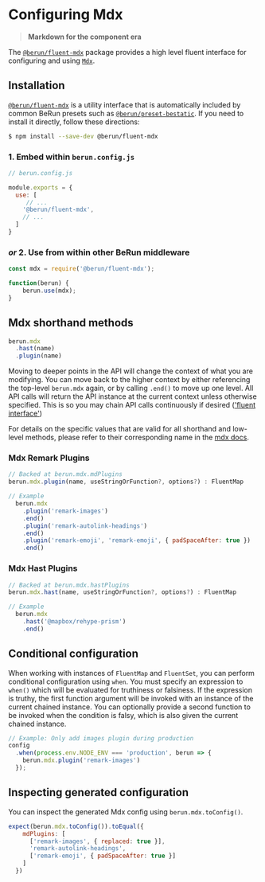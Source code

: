 # Configuring Mdx 

> **Markdown for the component era**

The [`@berun/fluent-mdx`](https://www.npmjs.com/package/@berun/fluent-mdx) package provides a high level fluent interface for configuring and using [`Mdx`](https://mdxjs.com/).

## Installation

[`@berun/fluent-mdx`](https://www.npmjs.com/package/@berun/fluent-mdx) is a utility interface that is automatically
included by common BeRun presets such as [`@berun/preset-bestatic`](https://www.npmjs.com/package/@berun/preset-bestatic).   If you 
need to install it directly, follow these directions:

```bash
$ npm install --save-dev @berun/fluent-mdx
```

### 1. Embed within `berun.config.js`

```js
// berun.config.js

module.exports = {
  use: [
     // ...
    '@berun/fluent-mdx',
    // ...
  ]
}
```

### *or* 2. Use from within other BeRun middleware

```js
const mdx = require('@berun/fluent-mdx');

function(berun) {
    berun.use(mdx);
}
```

## Mdx shorthand methods

```js
berun.mdx
  .hast(name)
  .plugin(name)
```

Moving to deeper points in the API will change the context of what you
are modifying. You can move back to the higher context by either referencing
the top-level `berun.mdx` again, or by calling `.end()` to move up one level.
All API calls will return the API instance at the current context unless otherwise
specified. This is so you may chain API calls continuously 
if desired (['fluent interface'](https://en.wikipedia.org/wiki/Fluent_interface))

For details on the specific values that are valid for all shorthand and
low-level methods, please refer to their corresponding name in the
[mdx docs](https://mdxjs.com/plugins).

### Mdx Remark Plugins 

```js
// Backed at berun.mdx.mdPlugins
berun.mdx.plugin(name, useStringOrFunction?, options?) : FluentMap

// Example
  berun.mdx
    .plugin('remark-images')
    .end()
    .plugin('remark-autolink-headings')
    .end()
    .plugin('remark-emoji', 'remark-emoji', { padSpaceAfter: true })
    .end()
```

### Mdx Hast Plugins 

```js
// Backed at berun.mdx.hastPlugins
berun.mdx.hast(name, useStringOrFunction?, options?) : FluentMap

// Example
  berun.mdx
    .hast('@mapbox/rehype-prism')
    .end()
```

## Conditional configuration

When working with instances of `FluentMap` and `FluentSet`, you can perform
conditional configuration using `when`. You must specify an expression to
`when()` which will be evaluated for truthiness or falsiness. If the expression
is truthy, the first function argument will be invoked with an instance of the
current chained instance. You can optionally provide a second function to be
invoked when the condition is falsy, which is also given the current chained
instance.

```js
// Example: Only add images plugin during production
config
  .when(process.env.NODE_ENV === 'production', berun => {
    berun.mdx.plugin('remark-images')
  });
```

## Inspecting generated configuration

You can inspect the generated Mdx config using `berun.mdx.toConfig()`. 

``` js
expect(berun.mdx.toConfig()).toEqual({
    mdPlugins: [
      ['remark-images', { replaced: true }],
      'remark-autolink-headings',
      ['remark-emoji', { padSpaceAfter: true }]
    ]
  })
```
